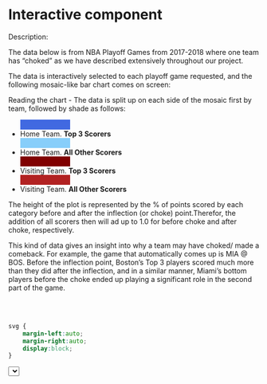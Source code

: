 # Interactive component

Description:

The data below is from NBA Playoff Games from 2017-2018 where one team has "choked" as we have described extensively throughout our project.

The data is interactively selected to each playoff game requested, and the following mosaic-like bar chart comes on screen:

Reading the chart - The data is split up on each side of the mosaic first by team, followed by shade as follows:

 - <div style="width:100px;height:20px;background-color:royalblue"></div>Home Team. **Top 3 Scorers**
 - <div style="width:100px;height:20px;background-color:lightskyblue"></div>Home Team. **All Other Scorers**
 - <div style="width:100px;height:20px;background-color:maroon"></div>Visiting Team. **Top 3 Scorers**
 - <div style="width:100px;height:20px;background-color:firebrick"></div>Visiting Team. **All Other Scorers**

The height of the plot is represented by the % of points scored by each category before and after the inflection (or choke) point.Therefor, the addition of all scorers then will ad up to 1.0 for before choke and after choke, respectively.

This kind of data gives an insight into why a team may have choked/ made a comeback. For example, the game that automatically comes up is MIA @ BOS. Before the inflection point, Boston's Top 3 players scored much more than they did after the inflection, and in a similar manner, Miami's bottom players before the choke ended up playing a significant role in the second part of the game.

<br></br>
``` css
svg {
    margin-left:auto;
    margin-right:auto;
    display:block;
}
```

<html lang="en">

  <head>
    <meta charset="utf-8">
    <title><Stacked Bar Chart></title>
    <script src="https://d3js.org/d3.v7.js"></script>
  </head>

  <body>
    <select id="selectButton"></select>
    <script>

  // width and height
  var w = 500;
  var h = 400;
  var margin = {top: 25, right: 0, bottom: 25, left: 25}
  var innerWidth = w - margin.left - margin.right;
  var innerHeright = h - margin.top - margin.bottom;
  var games = ['MIA @ BOS', 'MIA @ BOS 2', 'BOS @ TOR',
     'LAC @ DAL', 'LAC @ DEN', 'DEN @ LAC', 'HOU @ OKC',
     'MIL @ MIA', 'ATL @ PHI', 'PHI @ ATL', 'DEN @ POR',
     'UTA @ LAC', 'MIL @ BKN', 'IND @ BOS', 'POR @ DEN',
     'SAS @ DEN', 'GSW @ POR', 'GSW @ POR 2', 'POR @ GSW',
     'LAC @ GSW', 'MIL @ TOR', 'TOR @ MIL', 'OKC @ POR',
     'PHI @ BOS', 'CLE @ TOR', 'CLE @ IND', 'GSW @ HOU',
     'HOU @ GSW', 'PHI @ MIA', 'UTA @ OKC']

  // original data
  var dataset = {
    "MIA @ BOS": [
        {
            "game_pct": 0.47677,
            "season": "2019-20",
            "home_top3_pct": 0.32039,
            "home_bottom_pct": 0.26214,
            "away_top3_pct": 0.29126,
            "away_bottom_pct": 0.12621
        },
        {
            "game_pct": 0.52323,
            "season": "2019-20",
            "home_top3_pct": 0.24038,
            "home_bottom_pct": 0.15385,
            "away_top3_pct": 0.23077,
            "away_bottom_pct": 0.375
        }
    ],
    "MIA @ BOS 2": [
        {
            "game_pct": 0.68374,
            "season": "2019-20",
            "home_top3_pct": 0.37013,
            "home_bottom_pct": 0.16883,
            "away_top3_pct": 0.29221,
            "away_bottom_pct": 0.16883
        },
        {
            "game_pct": 0.31626,
            "season": "2019-20",
            "home_top3_pct": 0.24,
            "home_bottom_pct": 0.14667,
            "away_top3_pct": 0.34667,
            "away_bottom_pct": 0.26667
        }
    ],
    "BOS @ TOR": [
        {
            "game_pct": 0.69024,
            "season": "2019-20",
            "home_top3_pct": 0.33803,
            "home_bottom_pct": 0.21127,
            "away_top3_pct": 0.3662,
            "away_bottom_pct": 0.08451
        },
        {
            "game_pct": 0.30976,
            "season": "2019-20",
            "home_top3_pct": 0.14035,
            "home_bottom_pct": 0.22807,
            "away_top3_pct": 0.15789,
            "away_bottom_pct": 0.47368
        }
    ],
    "LAC @ DAL": [
        {
            "game_pct": 0.32305,
            "season": "2019-20",
            "home_top3_pct": 0.18391,
            "home_bottom_pct": 0.1954,
            "away_top3_pct": 0.35632,
            "away_bottom_pct": 0.26437
        },
        {
            "game_pct": 0.67695,
            "season": "2019-20",
            "home_top3_pct": 0.34254,
            "home_bottom_pct": 0.22099,
            "away_top3_pct": 0.18785,
            "away_bottom_pct": 0.24862
        }
    ],
    "LAC @ DEN": [
        {
            "game_pct": 0.53365,
            "season": "2019-20",
            "home_top3_pct": 0.2906,
            "home_bottom_pct": 0.12821,
            "away_top3_pct": 0.38462,
            "away_bottom_pct": 0.19658
        },
        {
            "game_pct": 0.46635,
            "season": "2019-20",
            "home_top3_pct": 0.36957,
            "home_bottom_pct": 0.30435,
            "away_top3_pct": 0.26087,
            "away_bottom_pct": 0.06522
        }
    ],
    "DEN @ LAC": [
        {
            "game_pct": 0.68204,
            "season": "2019-20",
            "home_top3_pct": 0.36054,
            "home_bottom_pct": 0.18367,
            "away_top3_pct": 0.26531,
            "away_bottom_pct": 0.19048
        },
        {
            "game_pct": 0.31796,
            "season": "2019-20",
            "home_top3_pct": 0.30435,
            "home_bottom_pct": 0.05797,
            "away_top3_pct": 0.37681,
            "away_bottom_pct": 0.26087
        }
    ],
    "HOU @ OKC": [
        {
            "game_pct": 0.58216,
            "season": "2019-20",
            "home_top3_pct": 0.26087,
            "home_bottom_pct": 0.19255,
            "away_top3_pct": 0.37888,
            "away_bottom_pct": 0.1677
        },
        {
            "game_pct": 0.41784,
            "season": "2019-20",
            "home_top3_pct": 0.45714,
            "home_bottom_pct": 0.17143,
            "away_top3_pct": 0.21429,
            "away_bottom_pct": 0.15714
        }
    ],
    "MIL @ MIA": [
        {
            "game_pct": 0.71558,
            "season": "2019-20",
            "home_top3_pct": 0.22152,
            "home_bottom_pct": 0.24051,
            "away_top3_pct": 0.36076,
            "away_bottom_pct": 0.17722
        },
        {
            "game_pct": 0.28442,
            "season": "2019-20",
            "home_top3_pct": 0.47368,
            "home_bottom_pct": 0.26316,
            "away_top3_pct": 0.07018,
            "away_bottom_pct": 0.19298
        }
    ],
    "ATL @ PHI": [
        {
            "game_pct": 0.66887,
            "season": "2020-21",
            "home_top3_pct": 0.43165,
            "home_bottom_pct": 0.15108,
            "away_top3_pct": 0.33094,
            "away_bottom_pct": 0.08633
        },
        {
            "game_pct": 0.33113,
            "season": "2020-21",
            "home_top3_pct": 0.27632,
            "home_bottom_pct": 0.05263,
            "away_top3_pct": 0.36842,
            "away_bottom_pct": 0.30263
        }
    ],
    "PHI @ ATL": [
        {
            "game_pct": 0.50457,
            "season": "2020-21",
            "home_top3_pct": 0.2549,
            "home_bottom_pct": 0.15686,
            "away_top3_pct": 0.37255,
            "away_bottom_pct": 0.21569
        },
        {
            "game_pct": 0.49543,
            "season": "2020-21",
            "home_top3_pct": 0.32673,
            "home_bottom_pct": 0.27723,
            "away_top3_pct": 0.15842,
            "away_bottom_pct": 0.23762
        }
    ],
    "DEN @ POR": [
        {
            "game_pct": 0.65133,
            "season": "2020-21",
            "home_top3_pct": 0.31977,
            "home_bottom_pct": 0.22093,
            "away_top3_pct": 0.32558,
            "away_bottom_pct": 0.13372
        },
        {
            "game_pct": 0.34867,
            "season": "2020-21",
            "home_top3_pct": 0.15942,
            "home_bottom_pct": 0.15942,
            "away_top3_pct": 0.23188,
            "away_bottom_pct": 0.44928
        }
    ],
    "UTA @ LAC": [
        {
            "game_pct": 0.51151,
            "season": "2020-21",
            "home_top3_pct": 0.28,
            "home_bottom_pct": 0.12,
            "away_top3_pct": 0.44,
            "away_bottom_pct": 0.16
        },
        {
            "game_pct": 0.48849,
            "season": "2020-21",
            "home_top3_pct": 0.312,
            "home_bottom_pct": 0.336,
            "away_top3_pct": 0.208,
            "away_bottom_pct": 0.144
        }
    ],
    "MIL @ BKN": [
        {
            "game_pct": 0.599,
            "season": "2020-21",
            "home_top3_pct": 0.38931,
            "home_bottom_pct": 0.0458,
            "away_top3_pct": 0.38168,
            "away_bottom_pct": 0.18321
        },
        {
            "game_pct": 0.401,
            "season": "2020-21",
            "home_top3_pct": 0.46154,
            "home_bottom_pct": 0.16484,
            "away_top3_pct": 0.30769,
            "away_bottom_pct": 0.06593
        }
    ],
    "IND @ BOS": [
        {
            "game_pct": 0.75328,
            "season": "2018-19",
            "home_top3_pct": 0.33553,
            "home_bottom_pct": 0.125,
            "away_top3_pct": 0.29605,
            "away_bottom_pct": 0.24342
        },
        {
            "game_pct": 0.24672,
            "season": "2018-19",
            "home_top3_pct": 0.65789,
            "home_bottom_pct": 0.10526,
            "away_top3_pct": 0.15789,
            "away_bottom_pct": 0.07895
        }
    ],
    "POR @ DEN": [
        {
            "game_pct": 0.35054,
            "season": "2018-19",
            "home_top3_pct": 0.37288,
            "home_bottom_pct": 0.25424,
            "away_top3_pct": 0.30508,
            "away_bottom_pct": 0.0678
        },
        {
            "game_pct": 0.64946,
            "season": "2018-19",
            "home_top3_pct": 0.23358,
            "home_bottom_pct": 0.19708,
            "away_top3_pct": 0.24818,
            "away_bottom_pct": 0.32117
        }
    ],
    "SAS @ DEN": [
        {
            "game_pct": 0.70561,
            "season": "2018-19",
            "home_top3_pct": 0.33582,
            "home_bottom_pct": 0.10448,
            "away_top3_pct": 0.41791,
            "away_bottom_pct": 0.14179
        },
        {
            "game_pct": 0.29439,
            "season": "2018-19",
            "home_top3_pct": 0.22353,
            "home_bottom_pct": 0.42353,
            "away_top3_pct": 0.18824,
            "away_bottom_pct": 0.16471
        }
    ],
    "GSW @ POR": [
        {
            "game_pct": 0.61872,
            "season": "2018-19",
            "home_top3_pct": 0.40936,
            "home_bottom_pct": 0.1345,
            "away_top3_pct": 0.1462,
            "away_bottom_pct": 0.30994
        },
        {
            "game_pct": 0.38128,
            "season": "2018-19",
            "home_top3_pct": 0.21538,
            "home_bottom_pct": 0.15385,
            "away_top3_pct": 0.07692,
            "away_bottom_pct": 0.55385
        }
    ],
    "GSW @ POR 2": [
        {
            "game_pct": 0.50801,
            "season": "2018-19",
            "home_top3_pct": 0.31313,
            "home_bottom_pct": 0.26263,
            "away_top3_pct": 0.20202,
            "away_bottom_pct": 0.22222
        },
        {
            "game_pct": 0.49199,
            "season": "2018-19",
            "home_top3_pct": 0.24545,
            "home_bottom_pct": 0.13636,
            "away_top3_pct": 0.21818,
            "away_bottom_pct": 0.4
        }
    ],
    "POR @ GSW": [
        {
            "game_pct": 0.57547,
            "season": "2018-19",
            "home_top3_pct": 0.31967,
            "home_bottom_pct": 0.11475,
            "away_top3_pct": 0.31148,
            "away_bottom_pct": 0.2541
        },
        {
            "game_pct": 0.42453,
            "season": "2018-19",
            "home_top3_pct": 0.36893,
            "home_bottom_pct": 0.2233,
            "away_top3_pct": 0.18447,
            "away_bottom_pct": 0.2233
        }
    ],
    "LAC @ GSW": [
        {
            "game_pct": 0.54262,
            "season": "2018-19",
            "home_top3_pct": 0.33117,
            "home_bottom_pct": 0.25974,
            "away_top3_pct": 0.22078,
            "away_bottom_pct": 0.18831
        },
        {
            "game_pct": 0.45738,
            "season": "2018-19",
            "home_top3_pct": 0.125,
            "home_bottom_pct": 0.23214,
            "away_top3_pct": 0.32143,
            "away_bottom_pct": 0.32143
        }
    ],
    "MIL @ TOR": [
        {
            "game_pct": 0.67561,
            "season": "2018-19",
            "home_top3_pct": 0.29851,
            "home_bottom_pct": 0.14925,
            "away_top3_pct": 0.3209,
            "away_bottom_pct": 0.23134
        },
        {
            "game_pct": 0.32439,
            "season": "2018-19",
            "home_top3_pct": 0.36667,
            "home_bottom_pct": 0.3,
            "away_top3_pct": 0.08333,
            "away_bottom_pct": 0.25
        }
    ],
    "TOR @ MIL": [
        {
            "game_pct": 0.59722,
            "season": "2018-19",
            "home_top3_pct": 0.42105,
            "home_bottom_pct": 0.13158,
            "away_top3_pct": 0.30702,
            "away_bottom_pct": 0.14035
        },
        {
            "game_pct": 0.40278,
            "season": "2018-19",
            "home_top3_pct": 0.15556,
            "home_bottom_pct": 0.24444,
            "away_top3_pct": 0.34444,
            "away_bottom_pct": 0.25556
        }
    ],
    "OKC @ POR": [
        {
            "game_pct": 0.87032,
            "season": "2018-19",
            "home_top3_pct": 0.31156,
            "home_bottom_pct": 0.15075,
            "away_top3_pct": 0.37186,
            "away_bottom_pct": 0.16583
        },
        {
            "game_pct": 0.12968,
            "season": "2018-19",
            "home_top3_pct": 0.52941,
            "home_bottom_pct": 0.23529,
            "away_top3_pct": 0.23529,
            "away_bottom_pct": 0.0
        }
    ],
    "PHI @ BOS": [
        {
            "game_pct": 0.42482,
            "season": "2017-18",
            "home_top3_pct": 0.24691,
            "home_bottom_pct": 0.12346,
            "away_top3_pct": 0.39506,
            "away_bottom_pct": 0.23457
        },
        {
            "game_pct": 0.57518,
            "season": "2017-18",
            "home_top3_pct": 0.25385,
            "home_bottom_pct": 0.34615,
            "away_top3_pct": 0.25385,
            "away_bottom_pct": 0.14615
        }
    ],
    "CLE @ TOR": [
        {
            "game_pct": 0.54737,
            "season": "2017-18",
            "home_top3_pct": 0.31034,
            "home_bottom_pct": 0.22759,
            "away_top3_pct": 0.30345,
            "away_bottom_pct": 0.15862
        },
        {
            "game_pct": 0.45263,
            "season": "2017-18",
            "home_top3_pct": 0.2,
            "home_bottom_pct": 0.225,
            "away_top3_pct": 0.225,
            "away_bottom_pct": 0.35
        }
    ],
    "CLE @ IND": [
        {
            "game_pct": 0.48485,
            "season": "2017-18",
            "home_top3_pct": 0.24742,
            "home_bottom_pct": 0.16495,
            "away_top3_pct": 0.41237,
            "away_bottom_pct": 0.17526
        },
        {
            "game_pct": 0.51515,
            "season": "2017-18",
            "home_top3_pct": 0.37647,
            "home_bottom_pct": 0.23529,
            "away_top3_pct": 0.23529,
            "away_bottom_pct": 0.15294
        }
    ],
    "GSW @ HOU": [
        {
            "game_pct": 0.4675,
            "season": "2017-18",
            "home_top3_pct": 0.46914,
            "home_bottom_pct": 0.12346,
            "away_top3_pct": 0.2963,
            "away_bottom_pct": 0.11111
        },
        {
            "game_pct": 0.5325,
            "season": "2017-18",
            "home_top3_pct": 0.33036,
            "home_bottom_pct": 0.0625,
            "away_top3_pct": 0.29464,
            "away_bottom_pct": 0.3125
        }
    ],
    "HOU @ GSW": [
        {
            "game_pct": 0.77536,
            "season": "2017-18",
            "home_top3_pct": 0.36842,
            "home_bottom_pct": 0.17105,
            "away_top3_pct": 0.36842,
            "away_bottom_pct": 0.09211
        },
        {
            "game_pct": 0.22464,
            "season": "2017-18",
            "home_top3_pct": 0.25714,
            "home_bottom_pct": 0.02857,
            "away_top3_pct": 0.42857,
            "away_bottom_pct": 0.28571
        }
    ],
    "PHI @ MIA": [
        {
            "game_pct": 0.62146,
            "season": "2017-18",
            "home_top3_pct": 0.3,
            "home_bottom_pct": 0.24286,
            "away_top3_pct": 0.23571,
            "away_bottom_pct": 0.22143
        },
        {
            "game_pct": 0.37854,
            "season": "2017-18",
            "home_top3_pct": 0.23529,
            "home_bottom_pct": 0.14706,
            "away_top3_pct": 0.23529,
            "away_bottom_pct": 0.38235
        }
    ],
    "UTA @ OKC": [
        {
            "game_pct": 0.62676,
            "season": "2017-18",
            "home_top3_pct": 0.2735,
            "home_bottom_pct": 0.11966,
            "away_top3_pct": 0.42735,
            "away_bottom_pct": 0.17949
        },
        {
            "game_pct": 0.37324,
            "season": "2017-18",
            "home_top3_pct": 0.60674,
            "home_bottom_pct": 0.07865,
            "away_top3_pct": 0.17978,
            "away_bottom_pct": 0.13483
        }
    ]
};

  // set up stack method
  var stack = d3.stack()
    .keys([ "home_top3_pct", "home_bottom_pct", "away_top3_pct", "away_bottom_pct" ]);

  // data, stacked
  var series = stack(dataset["MIA @ BOS"]);

  // set up scales
  var xScale = d3.scaleBand()
    .domain(d3.range(dataset["MIA @ BOS"].length))
    .range([0, innerWidth])
    .paddingInner(0.02);

  var yScale = d3.scaleLinear()
    .domain([0,	1])
    .range([350, 0]);
  
  var xAxis = d3.axisBottom()
    .scale(xScale)
    .tickFormat(function (d){ return ["Before", "After"][d]});
  
  var yAxis = d3.axisLeft()
    .scale(yScale);

  d3.select("#selectButton")
    .selectAll("myOptions")
    .data(games)
  .enter()
    .append("option")
    .text(function (d) {return d;})
    .attr("value", function (d) {return d;})

  // create consatnt selection of bar chart colors
  var colors = d3.scaleOrdinal(['royalblue', 'lightskyblue', 'maroon', 'firebrick']);

  // create SVG 
  var svg = d3.select("body")
    .append("svg")
    .attr("width", w)
    .attr("height", h)
    .attr("margin", "0 auto");

  // add a group for each row of data
  var groups = svg.selectAll("g")
    .data(series)
    .enter()
    .append("g")
    .attr("transform", `translate (${margin.left}, ${margin.top})`)
    .attr("id", "category")
    .style("fill", (d, i) => colors(i));

  // add a rect for each data value
  var rects = groups.selectAll("rect")
    .data(d => d)
    .enter()
    .append("rect")
    .attr("x", (d, i) => xScale(i))
    .attr("y", d => yScale(d[1]))
    .attr("height", d => (yScale(d[0]) - yScale(d[1])))
    .attr("width", (d, i) => xScale.bandwidth());
  
  // add axes
  svg.append("g")
    .attr("class", "xAxis")
    .attr("transform", `translate (${margin.left}, ${h - margin.bottom})`)
    .call(xAxis);
  
  svg.append("g")
    .attr("class", "yAxis")
    .attr("transform", `translate (${margin.left}, ${margin.top})`)
    .call(yAxis);

 // need to add an update function here on select change
  function update(selectedGame) {
      var datasetGame = dataset[selectedGame];
     
      var stack = d3.stack()
       .keys([ "home_top3_pct", "home_bottom_pct", "away_top3_pct", "away_bottom_pct" ]);
      
      var gameSeries = stack(datasetGame);



      d3.select("body")
      .selectAll("#category")
      .remove();

      var groups = d3.select("svg")
        .selectAll("#category")
        .data(gameSeries)
        .enter()
        .append("g")
        .attr("transform", `translate (${margin.left}, ${margin.top})`)
        .attr("id", "category")
        .style("fill", (d, i) => colors(i));

    
      var rects = groups.selectAll("rect")
        .data(d => d)
        .enter()
        .append("rect")
        .attr("x", 250)
        .attr("y", 200)
        .attr("height", 100)
        .attr("width", 10)
        .transition()
        .duration(2000)
        .attr("x", (d, i) => xScale(i))
        .attr("y", d => yScale(d[1]))
        .attr("height", d => (yScale(d[0]) - yScale(d[1])))
        .attr("width", (d, i) => xScale.bandwidth());
  
    }
    //  d => (yScale(d[2]) - yScale(d[3]))
    d3.select("#selectButton").on("change", function(d) {
        var selectedGame = d3.select(this).property("value")
        console.log(selectedGame)
        update(selectedGame)
    })
    </script>
  </body>
</html>